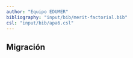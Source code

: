 ```yaml
---
author: "Equipo EDUMER"
bibliography: "input/bib/merit-factorial.bib"
csl: "input/bib/apa6.csl"
---
```



## Migración
